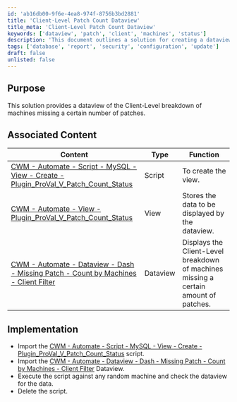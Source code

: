 ```yaml
---
id: 'ab16db00-9f6e-4ea8-974f-8756b3bd2881'
title: 'Client-Level Patch Count Dataview'
title_meta: 'Client-Level Patch Count Dataview'
keywords: ['dataview', 'patch', 'client', 'machines', 'status']
description: 'This document outlines a solution for creating a dataview that provides a breakdown of machines at the client level that are missing a specified number of patches. It includes associated scripts and views necessary for implementation.'
tags: ['database', 'report', 'security', 'configuration', 'update']
draft: false
unlisted: false
---
```

## Purpose

This solution provides a dataview of the Client-Level breakdown of machines missing a certain number of patches.

## Associated Content

| Content                                                                                                                                           | Type    | Function                                                    |
|---------------------------------------------------------------------------------------------------------------------------------------------------|---------|-------------------------------------------------------------|
| [CWM - Automate - Script - MySQL - View - Create - Plugin_ProVal_V_Patch_Count_Status](https://proval.itglue.com/DOC-5078775-11867748)         | Script  | To create the view.                                        |
| [CWM - Automate - View - Plugin_ProVal_V_Patch_Count_Status](https://proval.itglue.com/DOC-5078775-11867749)                                 | View    | Stores the data to be displayed by the dataview.          |
| [CWM - Automate - Dataview - Dash - Missing Patch - Count by Machines - Client Filter](https://proval.itglue.com/DOC-5078775-11867771)       | Dataview| Displays the Client-Level breakdown of machines missing a certain amount of patches. |

## Implementation

- Import the [CWM - Automate - Script - MySQL - View - Create - Plugin_ProVal_V_Patch_Count_Status](https://proval.itglue.com/DOC-5078775-11867748) script.
- Import the [CWM - Automate - Dataview - Dash - Missing Patch - Count by Machines - Client Filter](https://proval.itglue.com/DOC-5078775-11867771) Dataview.
- Execute the script against any random machine and check the dataview for the data.
- Delete the script.











